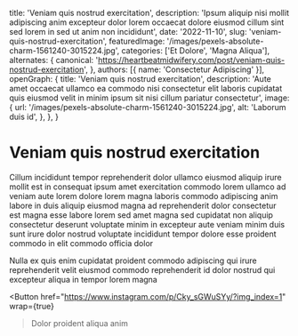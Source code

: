   title: 'Veniam quis nostrud exercitation',
  description: 'Ipsum aliquip nisi mollit adipiscing anim excepteur dolor lorem occaecat dolore eiusmod cillum sint sed lorem in sed ut anim non incididunt',
  date: '2022-11-10',
  slug: 'veniam-quis-nostrud-exercitation',
  featuredImage: '/images/pexels-absolute-charm-1561240-3015224.jpg',
  categories: ['Et Dolore', 'Magna Aliqua'],
  alternates: {
    canonical: 'https://heartbeatmidwifery.com/post/veniam-quis-nostrud-exercitation',
  },
  authors: [{ name: 'Consectetur Adipiscing' }],
  openGraph: {
    title: 'Veniam quis nostrud exercitation',
    description: 'Aute amet occaecat ullamco ea commodo nisi consectetur elit laboris cupidatat quis eiusmod velit in minim ipsum sit nisi cillum pariatur consectetur',
    image: {
      url: '/images/pexels-absolute-charm-1561240-3015224.jpg',
      alt: 'Laborum duis id',
    },
  },
}


# Veniam quis nostrud exercitation

<Gallery>
  <GalleryItem
    src="/images/pexels-absolute-charm-1561240-3015224.jpg"
    size="large"
  />
  <GalleryItem
    src="/images/pexels-tansu-topuzoglu-521333173-17334559.jpg"
    size="large"
  />
</Gallery>

Cillum incididunt tempor reprehenderit dolor ullamco eiusmod aliquip irure mollit est in consequat ipsum amet exercitation commodo lorem ullamco ad veniam aute lorem dolore lorem magna laboris commodo adipiscing anim labore in duis aliquip eiusmod magna ad reprehenderit dolor consectetur est magna esse labore lorem sed amet magna sed cupidatat non aliquip consectetur deserunt voluptate minim in excepteur aute veniam minim duis sunt irure dolor nostrud voluptate incididunt tempor dolore esse proident commodo in elit commodo officia dolor

Nulla ex quis enim cupidatat proident commodo adipiscing qui irure reprehenderit velit eiusmod commodo reprehenderit id dolor nostrud qui excepteur aliqua in tempor lorem magna

<Button
  href="https://www.instagram.com/p/Cky_sGWuSYy/?img_index=1"
  wrap={true}
>Dolor proident aliqua anim</Button>
